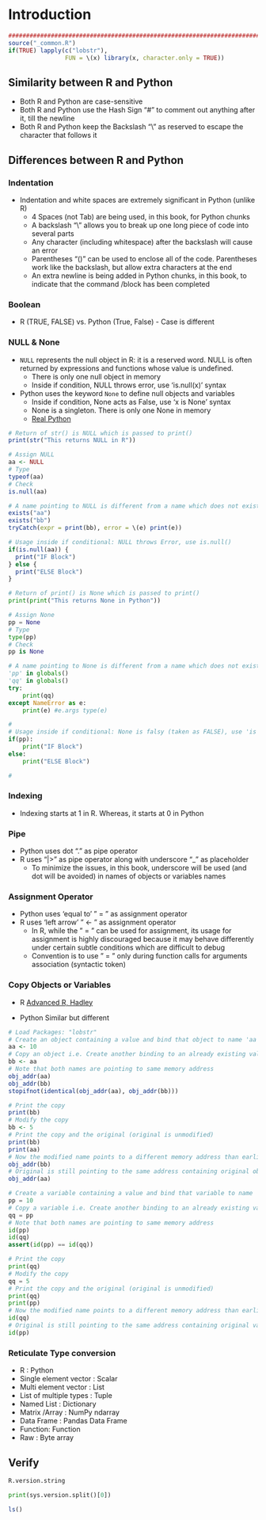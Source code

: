 # Introduction {#introduction-p01}

```r
################################################################################
source("_common.R")
if(TRUE) lapply(c("lobstr"), 
                FUN = \(x) library(x, character.only = TRUE))
```

## Similarity between R and Python

- Both R and Python are case-sensitive
- Both R and Python use the Hash Sign "#" to comment out anything after it, till the newline
- Both R and Python keep the Backslash "\\" as reserved to escape the character that follows it


## Differences between R and Python

### Indentation

- Indentation and white spaces are extremely significant in Python (unlike R)
  - 4 Spaces (not Tab) are being used, in this book, for Python chunks
  - A backslash "\\" allows you to break up one long piece of code into several parts
  - Any character (including whitespace) after the backslash will cause an error
  - Parentheses "()" can be used to enclose all of the code. Parentheses work like the backslash, but allow extra characters at the end
  - An extra newline is being added in Python chunks, in this book, to indicate that the command /block has been completed

### Boolean

- R (TRUE, FALSE) vs. Python (True, False) - Case is different

### NULL & None

- `NULL` represents the null object in R: it is a reserved word. NULL is often returned by expressions and functions whose value is undefined. 
  - There is only one null object in memory
  - Inside if condition, NULL throws error, use 'is.null(x)' syntax
- Python uses the keyword `None` to define null objects and variables
  - Inside if condition, None acts as False, use 'x is None' syntax
  - None is a singleton. There is only one None in memory
  - [Real Python](https://realpython.com/null-in-python/)

```r
# Return of str() is NULL which is passed to print()
print(str("This returns NULL in R"))

# Assign NULL
aa <- NULL
# Type
typeof(aa)
# Check
is.null(aa)

# A name pointing to NULL is different from a name which does not exist 'bb'
exists("aa")
exists("bb")
tryCatch(expr = print(bb), error = \(e) print(e))

# Usage inside if conditional: NULL throws Error, use is.null()
if(is.null(aa)) {
  print("IF Block") 
} else {
  print("ELSE Block")
}
```

```python
# Return of print() is None which is passed to print()
print(print("This returns None in Python"))

# Assign None
pp = None
# Type
type(pp)
# Check
pp is None

# A name pointing to None is different from a name which does not exist 'qq'
'pp' in globals()
'qq' in globals()
try:
    print(qq)
except NameError as e:
    print(e) #e.args type(e)

#
# Usage inside if conditional: None is falsy (taken as FALSE), use 'is None' 
if(pp):
    print("IF Block")
else:
    print("ELSE Block")

#
```


### Indexing

- Indexing starts at 1 in R. Whereas, it starts at 0 in Python

### Pipe

- Python uses dot "." as pipe operator
- R uses "|>" as pipe operator along with underscore "_" as placeholder
  - To minimize the issues, in this book, underscore will be used (and dot will be avoided) in names of objects or variables names

### Assignment Operator

- Python uses 'equal to' " = " as assignment operator 
- R uses 'left arrow' " <- " as assignment operator
  - In R, while the " = " can be used for assignment, its usage for assignment is highly discouraged because it may behave differently under certain subtle conditions which are difficult to debug
  - Convention is to use " = " only during function calls for arguments association (syntactic token)

### Copy Objects or Variables

- R [Advanced R, Hadley](https://adv-r.hadley.nz/names-values.html "https://adv-r.hadley.nz/names-values.html")

- Python Similar but different
  
```r
# Load Packages: "lobstr"
# Create an object containing a value and bind that object to name 'aa'
aa <- 10 
# Copy an object i.e. Create another binding to an already existing value
bb <- aa
# Note that both names are pointing to same memory address
obj_addr(aa)
obj_addr(bb)
stopifnot(identical(obj_addr(aa), obj_addr(bb)))

# Print the copy
print(bb)
# Modify the copy
bb <- 5
# Print the copy and the original (original is unmodified)
print(bb)
print(aa)
# Now the modified name points to a different memory address than earlier
obj_addr(bb)
# Original is still pointing to the same address containing original object
obj_addr(aa)
```

```python
# Create a variable containing a value and bind that variable to name 'pp'
pp = 10 
# Copy a variable i.e. Create another binding to an already existing value
qq = pp
# Note that both names are pointing to same memory address
id(pp)
id(qq)
assert(id(pp) == id(qq))

# Print the copy
print(qq)
# Modify the copy
qq = 5
# Print the copy and the original (original is unmodified)
print(qq)
print(pp)
# Now the modified name points to a different memory address than earlier
id(qq)
# Original is still pointing to the same address containing original variable
id(pp)

```

### Reticulate Type conversion

- R : Python
- Single element vector : Scalar
- Multi element vector : List
- List of multiple types : Tuple
- Named List : Dictionary
- Matrix /Array : NumPy ndarray
- Data Frame : Pandas Data Frame
- Function: Function
- Raw : Byte array

## Verify

```r
R.version.string
```

```python
print(sys.version.split()[0])

```

```r
ls()
```

